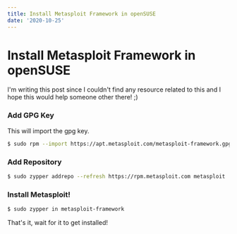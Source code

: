```yaml
---
title: Install Metasploit Framework in openSUSE
date: '2020-10-25'
---
```


# Install Metasploit Framework in openSUSE

I'm writing this post since I couldn't find any resource related to this and I hope this would help someone other there! ;)

### Add GPG Key

This will import the gpg key.

```bash
$ sudo rpm --import https://apt.metasploit.com/metasploit-framework.gpg.key
```

### Add Repository

```bash
$ sudo zypper addrepo --refresh https://rpm.metasploit.com metasploit
```

### Install Metasploit!

```bash
$ sudo zypper in metasploit-framework
```

That's it, wait for it to get installed!

